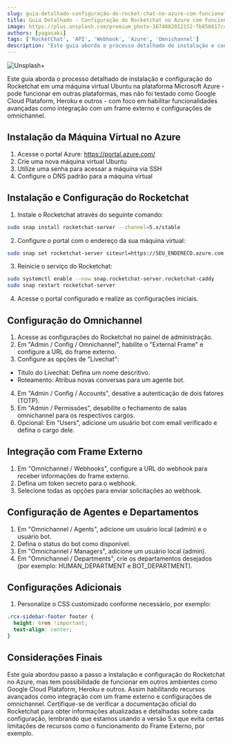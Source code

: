 ```yaml
---
slug: guia-detalhado-configuração-do-rocket-chat-no-azure-com-funcionalidades-avançadas
title: Guia Detalhado - Configuração do Rocketchat no Azure com Funcionalidades Avançadas
image: https://plus.unsplash.com/premium_photo-1674082012152-fb856017c4b1?ixlib=rb-4.0.3&ixid=M3wxMjA3fDB8MHxwaG90by1wYWdlfHx8fGVufDB8fHx8fA%3D%3D&auto=format&fit=crop&w=1974&q=80
authors: [yagasaki]
tags: ['RocketChat', 'API', 'Webhook', 'Azure', 'Omnichannel']
description: "Este guia aborda o processo detalhado de instalação e configuração do Rocketchat em uma máquina virtual Ubuntu na plataforma Microsoft Azure - pode funcionar em outras plataformas, mas não foi testado como Google Cloud Plataform, Heroku e outros ..."
---
```


![](https://plus.unsplash.com/premium_photo-1674082012152-fb856017c4b1?ixlib=rb-4.0.3&ixid=M3wxMjA3fDB8MHxwaG90by1wYWdlfHx8fGVufDB8fHx8fA%3D%3D&auto=format&fit=crop&w=1974&q=80 "Unsplash+")

Este guia aborda o processo detalhado de instalação e configuração do Rocketchat em uma máquina virtual Ubuntu na plataforma Microsoft Azure - pode funcionar em outras plataformas, mas não foi testado como Google Cloud Plataform, Heroku e outros - com foco em habilitar funcionalidades avançadas como integração com um frame externo e configurações de omnichannel.

## Instalação da Máquina Virtual no Azure

1. Acesse o portal Azure: https://portal.azure.com/
2. Crie uma nova máquina virtual Ubuntu
3. Utilize uma senha para acessar a máquina via SSH
4. Configure o DNS padrão para a máquina virtual

## Instalação e Configuração do Rocketchat

1. Instale o Rocketchat através do seguinte comando:
  
``` bash
sudo snap install rocketchat-server --channel=5.x/stable
```

2. Configure o portal com o endereço da sua máquina virtual:

```bash
sudo snap set rocketchat-server siteurl=https://SEU_ENDERECO.azure.com
```

3. Reinicie o serviço do Rocketchat:

```bash
sudo systemctl enable --now snap.rocketchat-server.rocketchat-caddy
sudo snap restart rocketchat-server
```

4. Acesse o portal configurado e realize as configurações iniciais.

## Configuração do Omnichannel

1. Acesse as configurações do Rocketchat no painel de administração.
2. Em "Admin / Config / Omnichannel", habilite o "External Frame" e configure a URL do frame externo.
3. Configure as opções de "Livechat":
  - Título do Livechat: Defina um nome descritivo.
  - Roteamento: Atribua novas conversas para um agente bot.
4. Em "Admin / Config / Accounts", desative a autenticação de dois fatores (TOTP).
5. Em "Admin / Permissões", desabilite o fechamento de salas omnichannel para os respectivos cargos.
6. Opcional: Em "Users", adicione um usuário bot com email verificado e defina o cargo dele.

## Integração com Frame Externo

1. Em "Omnichannel / Webhooks", configure a URL do webhook para receber informações do frame externo.
2. Defina um token secreto para o webhook.
3. Selecione todas as opções para enviar solicitações ao webhook.

## Configuração de Agentes e Departamentos

1. Em "Omnichannel / Agents", adicione um usuário local (admin) e o usuário bot.
2. Defina o status do bot como disponível.
3. Em "Omnichannel / Managers", adicione um usuário local (admin).
4. Em "Omnichannel / Departments", crie os departamentos desejados (por exemplo: HUMAN_DEPARTMENT e BOT_DEPARTMENT).

## Configurações Adicionais

1. Personalize o CSS customizado conforme necessário, por exemplo:

```CSS
.rcx-sidebar-footer footer {
  height: 6rem !important;
  text-align: center;
}
```

## Considerações Finais
Este guia abordou passo a passo a instalação e configuração do Rocketchat no Azure, mas tem possibilidade de funcionar em outros
ambientes como Google Cloud Plataform, Heroku e outros. Assim habilitando recursos avançados como integração com um frame externo
e configurações de omnichannel. Certifique-se de verificar a documentação oficial do Rocketchat para obter informações
atualizadas e detalhadas sobre cada configuração, lembrando que estamos usando a versão 5.x que evita certas limitações de recursos
como o funcionamento do Frame Externo, por exemplo.